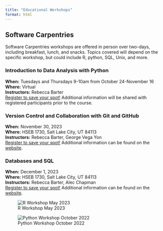 ```yaml
---
title: "Educational Workshops"
format: html
---
```


## Software Carpentries
Software Carpentries workshops are offered in person over two-days, including breakfast, lunch, and snacks. Topics covered will depend on the specific workshop, but could include R, python, SQL, Unix, and more.  

### Introduction to Data Analysis with Python
**When:** Tuesdays and Thursdays 9-10am from October 24-November 16  
**Where:** Virtual  
**Instructors:** Rebecca Barter  
[Register to save your spot!](https://forms.gle/3wpYrWQGy7EMrXmK6){target="_blank"} 
Additional information will be shared with registered participants prior to the course.

### Version Control and Collaboration with Git and GitHub
**When:** November 30, 2023\
**Where:** HSEB 1730, Salt Lake City, UT 84113\
**Instructors:** Rebecca Barter, George Vega Yon\
[Register to save your spot!](https://forms.gle/a6b8NkncHRKes8Pf8){target="_blank"} 
Additional information can be found on the [website](https://uofudelphi.github.io/2023-11-30-git/){target="_blank"}.

### Databases and SQL
**When:** December 1, 2023\
**Where:** HSEB 1730, Salt Lake City, UT 84113\
**Instructors:** Rebecca Barter, Alec Chapman\
[Register to save your spot!](https://forms.gle/WC5Q9NsV52LaKjuA8){target="_blank"}
Additional information can be found on the [website](https://uofudelphi.github.io/2023-12-01-sql/){target="_blank"}.

![R Workshop May 2023](images/RWorkshop_May2023.jpg)  

![Python Workshop October 2022](images/PythonWorkshop_Oct2022.jpg)